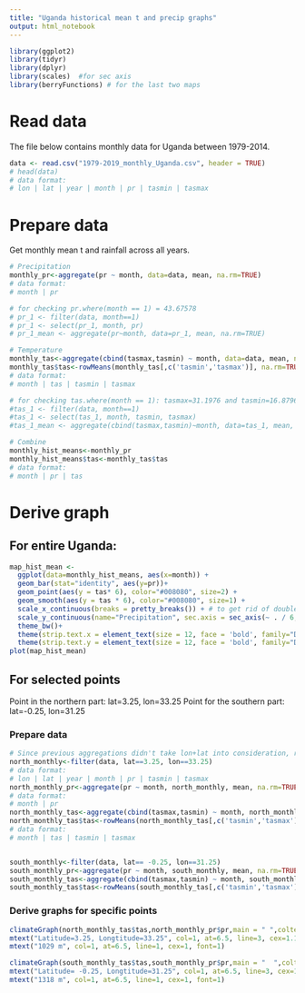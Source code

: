---
title: "Uganda historical mean t and precip graphs"
output: html_notebook
---


```{r}
library(ggplot2) 
library(tidyr)
library(dplyr)
library(scales)  #for sec axis
library(berryFunctions) # for the last two maps
```

# Read data

The file below contains monthly data for Uganda between 1979-2014. 

```{r}
data <- read.csv("1979-2019_monthly_Uganda.csv", header = TRUE)
# head(data)
# data format:
# lon | lat | year | month | pr | tasmin | tasmax
```

# Prepare data

Get monthly mean t and rainfall across all years. 

```{r}
# Precipitation
monthly_pr<-aggregate(pr ~ month, data=data, mean, na.rm=TRUE)
# data format:
# month | pr

# for checking pr.where(month == 1) = 43.67578
# pr_1 <- filter(data, month==1)
# pr_1 <- select(pr_1, month, pr)
# pr_1_mean <- aggregate(pr~month, data=pr_1, mean, na.rm=TRUE) 

# Temperature
monthly_tas<-aggregate(cbind(tasmax,tasmin) ~ month, data=data, mean, na.rm=TRUE)
monthly_tas$tas<-rowMeans(monthly_tas[,c('tasmin','tasmax')], na.rm=TRUE)               # mean t for given month
# data format:
# month | tas | tasmin | tasmax

# for checking tas.where(month == 1): tasmax=31.1976 and tasmin=16.87967, tas = 24.03864
#tas_1 <- filter(data, month==1)
#tas_1 <- select(tas_1, month, tasmin, tasmax)
#tas_1_mean <- aggregate(cbind(tasmax,tasmin)~month, data=tas_1, mean, na.rm=TRUE)

# Combine
monthly_hist_means<-monthly_pr
monthly_hist_means$tas<-monthly_tas$tas
# data format:
# month | pr | tas
```


# Derive graph 

## For entire Uganda:
```{r}
map_hist_mean <- 
  ggplot(data=monthly_hist_means, aes(x=month)) +
  geom_bar(stat="identity", aes(y=pr))+ 
  geom_point(aes(y = tas* 6), color="#008080", size=2) + 
  geom_smooth(aes(y = tas * 6), color="#008080", size=1) +
  scale_x_continuous(breaks = pretty_breaks()) + # to get rid of doubles on the x axis
  scale_y_continuous(name="Precipitation", sec.axis = sec_axis(~ . / 6, name="Temperature"))+
  theme_bw()+
  theme(strip.text.x = element_text(size = 12, face = 'bold', family="DejaVu Sans")) +
  theme(strip.text.y = element_text(size = 12, face = 'bold', family="DejaVu Sans"))
plot(map_hist_mean)
```

## For selected points

Point in the northern part: lat=3.25, lon=33.25
Point for the southern part: lat=-0.25, lon=31.25

### Prepare data
```{r}
# Since previous aggregations didn't take lon+lat into consideration, re-do some steps here
north_monthly<-filter(data, lat==3.25, lon==33.25)
# data format:
# lon | lat | year | month | pr | tasmin | tasmax
north_monthly_pr<-aggregate(pr ~ month, north_monthly, mean, na.rm=TRUE)
# data format:
# month | pr 
north_monthly_tas<-aggregate(cbind(tasmax,tasmin) ~ month, north_monthly, mean, na.rm=TRUE)
north_monthly_tas$tas<-rowMeans(north_monthly_tas[,c('tasmin','tasmax')], na.rm=TRUE)
# data format:
# month | tas | tasmin | tasmax


south_monthly<-filter(data, lat== -0.25, lon==31.25)
south_monthly_pr<-aggregate(pr ~ month, south_monthly, mean, na.rm=TRUE)
south_monthly_tas<-aggregate(cbind(tasmax,tasmin) ~ month, south_monthly, mean, na.rm=TRUE)
south_monthly_tas$tas<-rowMeans(south_monthly_tas[,c('tasmin','tasmax')], na.rm=TRUE)
```

### Derive graphs for specific points
```{r}
climateGraph(north_monthly_tas$tas,north_monthly_pr$pr,main = " ",coltemp = "red3", argtext=list(cex=0.7), ylim=c(1,80), lwd=3, compress=FALSE, textprop=0.4)
mtext("Latitude=3.25, Longtitude=33.25", col=1, at=6.5, line=3, cex=1.1, font=1)
mtext("1029 m", col=1, at=6.5, line=1, cex=1, font=1)

climateGraph(south_monthly_tas$tas,south_monthly_pr$pr,main = "  ",coltemp = "red3", argtext=list(cex=0.7), ylim=c(10,80), lwd=3, compress=FALSE, textprop=0.4)
mtext("Latitude= -0.25, Longtitude=31.25", col=1, at=6.5, line=3, cex=1.1, font=1)
mtext("1318 m", col=1, at=6.5, line=1, cex=1, font=1)

```

